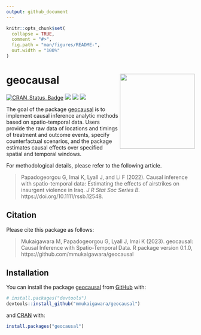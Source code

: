 ```yaml
---
output: github_document
---
```


<!-- README.md is generated from README.Rmd. Please edit that file -->

```r
knitr::opts_chunk$set(
  collapse = TRUE,
  comment = "#>",
  fig.path = "man/figures/README-",
  out.width = "100%"
)
```

# geocausal <a href="https://github.com/mmukaigawara/geocausal"><img src="inst/figure/logo.png" align="right" height="200" /></a>

<!-- badges: start -->
[![CRAN_Status_Badge](http://www.r-pkg.org/badges/version/geocausal?color=green)](https://cran.r-project.org/package=geocausal)
[![](http://cranlogs.r-pkg.org/badges/grand-total/geocausal?color=green)](https://cran.r-project.org/package=geocausal)
[![](http://cranlogs.r-pkg.org/badges/geocausal?color=green)](https://cran.r-project.org/package=geocausal)
[![](http://cranlogs.r-pkg.org/badges/last-week/geocausal?color=green)](https://cran.r-project.org/package=geocausal)
<!-- badges: end -->

The goal of the package [geocausal](https://github.com/mmukaigawara/geocausal) is to implement causal inference analytic methods based on spatio-temporal data. Users provide the raw data of locations and timings of treatment and outcome events, specify counterfactual scenarios, and the package estimates causal effects over specified spatial and temporal windows.

For methodological details, please refer to the following article.

> Papadogeorgou G, Imai K, Lyall J, and Li F (2022). Causal inference with spatio-temporal data: Estimating the effects of airstrikes on insurgent violence in Iraq. _J R Stat Soc Series B._ https://doi.org/10.1111/rssb.12548. 


## Citation

Please cite this package as follows:

> Mukaigawara M, Papadogeorgou G, Lyall J, Imai K (2023). geocausal: Causal Inference with Spatio-Temporal Data. R package version 0.1.0, https://github.com/mmukaigawara/geocausal

## Installation

You can install the package [geocausal](https://github.com/mmukaigawara/geocausal) from [GitHub](https://github.com/mmukaigawara/geocausal) with:

``` r
# install.packages("devtools")
devtools::install_github("mmukaigawara/geocausal")
```

and [CRAN](https://cran.r-project.org/package=geocausal) with:

```r
install.packages("geocausal")
```
